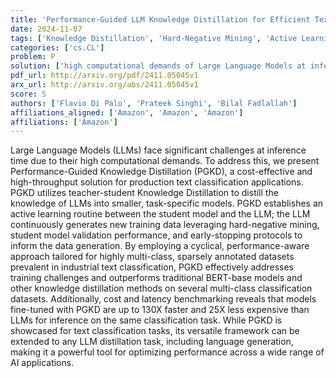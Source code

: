 ```yaml
---
title: 'Performance-Guided LLM Knowledge Distillation for Efficient Text Classification at Scale'
date: 2024-11-07
tags: ['Knowledge Distillation', 'Hard-Negative Mining', 'Active Learning', 'Performance Benchmarking', 'Large Language Models', 'Text Classification', 'Multi-Class Classification']
categories: ['cs.CL']
problem: P
solution: ['high computational demands of Large Language Models at inference time']
pdf_url: http://arxiv.org/pdf/2411.05045v1
arx_url: http://arxiv.org/abs/2411.05045v1
score: 5
authors: ['Flavio Di Palo', 'Prateek Singhi', 'Bilal Fadlallah']
affiliations_aligned: ['Amazon', 'Amazon', 'Amazon']
affiliations: ['Amazon']
---
```



Large Language Models (LLMs) face significant challenges at inference time due to their high computational demands. To address this, we present Performance-Guided Knowledge Distillation (PGKD), a cost-effective and high-throughput solution for production text classification applications. PGKD utilizes teacher-student Knowledge Distillation to distill the knowledge of LLMs into smaller, task-specific models. PGKD establishes an active learning routine between the student model and the LLM; the LLM continuously generates new training data leveraging hard-negative mining, student model validation performance, and early-stopping protocols to inform the data generation. By employing a cyclical, performance-aware approach tailored for highly multi-class, sparsely annotated datasets prevalent in industrial text classification, PGKD effectively addresses training challenges and outperforms traditional BERT-base models and other knowledge distillation methods on several multi-class classification datasets. Additionally, cost and latency benchmarking reveals that models fine-tuned with PGKD are up to 130X faster and 25X less expensive than LLMs for inference on the same classification task. While PGKD is showcased for text classification tasks, its versatile framework can be extended to any LLM distillation task, including language generation, making it a powerful tool for optimizing performance across a wide range of AI applications.